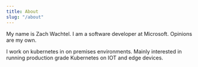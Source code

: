 ```yaml
---
title: About
slug: "/about"
---
```


My name is Zach Wachtel. I am a software developer at Microsoft. Opinions are my own. 

I work on kubernetes in on premises environments. Mainly interested in running production grade Kubernetes on IOT and edge devices.

